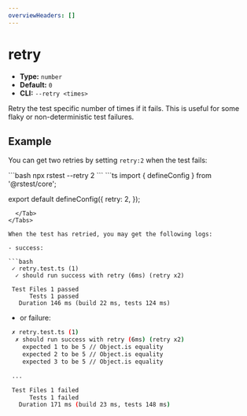 ```yaml
---
overviewHeaders: []
---
```


# retry

- **Type:** `number`
- **Default:** `0`
- **CLI:** `--retry <times>`

Retry the test specific number of times if it fails. This is useful for some flaky or non-deterministic test failures.

## Example

You can get two retries by setting `retry:2` when the test fails:


<Tabs defaultValue='rstest.config.ts'>
  <Tab label="CLI">
  ```bash
  npx rstest --retry 2
  ```
  </Tab>
  <Tab label="rstest.config.ts">
```ts
import { defineConfig } from '@rstest/core';

export default defineConfig({
  retry: 2,
});
```
  </Tab>
</Tabs>

When the test has retried, you may get the following logs:

- success:

```bash
 ✓ retry.test.ts (1)
  ✓ should run success with retry (6ms) (retry x2)

 Test Files 1 passed
      Tests 1 passed
   Duration 146 ms (build 22 ms, tests 124 ms)
```

- or failure:

```bash
 ✗ retry.test.ts (1)
  ✗ should run success with retry (6ms) (retry x2)
    expected 1 to be 5 // Object.is equality
    expected 2 to be 5 // Object.is equality
    expected 3 to be 5 // Object.is equality

 ...

 Test Files 1 failed
      Tests 1 failed
   Duration 171 ms (build 23 ms, tests 148 ms)
```
